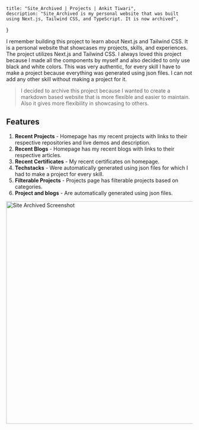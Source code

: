     title: "Site_Archived | Projects | Ankit Tiwari",
    description: "Site_Archived is my personal website that was built using Next.js, Tailwind CSS, and TypeScript. It is now archived",
}

I remember building this project to learn about Next.js and Tailwind CSS. It is a personal website that showcases my projects, skills, and experiences. The project utilizes Next.js and Tailwind CSS.
I always loved this project because I made all the components by myself and also decided to only use black and white colors.
This was very authentic, for every skill I have to make a project because everything was generated using json files.
I can not add any other skill without making a project for it.

> I decided to archive this project because I wanted to create a markdown based website that is more flexible and easier to maintain. Also it gives more flexibility in showcasing to others.

## Features
1. **Recent Projects** - Homepage has my recent projects with links to their respective repositories and live demos and description.
1. **Recent Blogs** - Homepage has my recent blogs with links to their respective articles.
1. **Recent Certificates** - My recent certificates on homepage.
1. **Techstacks** - Were automatically generated using json files for which I had to make a project for every skill.
1. **Filterable Projects** - Projects page has filterable projects based on categories.
1. **Project and blogs** - Are automatically generated using json files.
<Image link="/images/site_archived1.png" alt="Site Archived Screenshot" height="600" width="1000" />